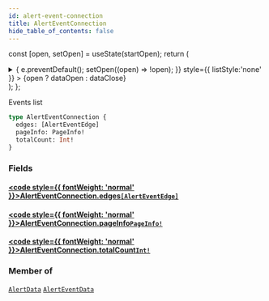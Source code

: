 ```yaml
---
id: alert-event-connection
title: AlertEventConnection
hide_table_of_contents: false
---
```






const [open, setOpen] = useState(startOpen);
return (
<details {...(open ? { open: true } : {})} className="details" style={{ border:'none', boxShadow:'none', background:'var(--ifm-background-color)' }}>
<summary
onClick={(e) => {
e.preventDefault();
setOpen((open) => !open);
}}
style={{ listStyle:'none' }} >
{open ? dataOpen : dataClose}
</summary>
{open && children}
</details>
);
};

Events list

```graphql
type AlertEventConnection {
  edges: [AlertEventEdge]
  pageInfo: PageInfo!
  totalCount: Int!
}
```

### Fields

#### [<code style={{ fontWeight: 'normal' }}>AlertEventConnection.<b>edges</b></code>](#)<Bullet />[`[AlertEventEdge]`](/api/objects/alert-event-edge) <Badge class="badge badge--secondary" text="list"/> <Badge class="badge badge--secondary" text="object"/>

>

#### [<code style={{ fontWeight: 'normal' }}>AlertEventConnection.<b>pageInfo</b></code>](#)<Bullet />[`PageInfo!`](/api/objects/page-info) <Badge class="badge badge--secondary" text="non-null"/> <Badge class="badge badge--secondary" text="object"/>

>

#### [<code style={{ fontWeight: 'normal' }}>AlertEventConnection.<b>totalCount</b></code>](#)<Bullet />[`Int!`](/api/scalars/int) <Badge class="badge badge--secondary" text="non-null"/> <Badge class="badge badge--secondary" text="scalar"/>

>

### Member of

[`AlertData`](/api/objects/alert-data) <Badge class="badge badge--secondary" text="object"/><Bullet />[`AlertEventData`](/api/objects/alert-event-data) <Badge class="badge badge--secondary" text="object"/>
